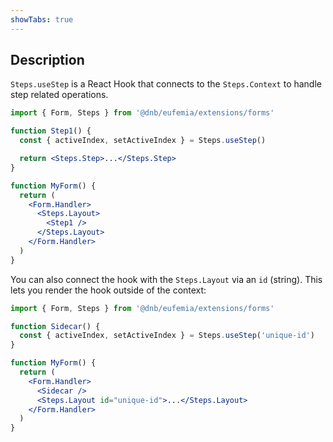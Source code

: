 ```yaml
---
showTabs: true
---
```


## Description

`Steps.useStep` is a React Hook that connects to the `Steps.Context` to handle step related operations.

```jsx
import { Form, Steps } from '@dnb/eufemia/extensions/forms'

function Step1() {
  const { activeIndex, setActiveIndex } = Steps.useStep()

  return <Steps.Step>...</Steps.Step>
}

function MyForm() {
  return (
    <Form.Handler>
      <Steps.Layout>
        <Step1 />
      </Steps.Layout>
    </Form.Handler>
  )
}
```

You can also connect the hook with the `Steps.Layout` via an `id` (string). This lets you render the hook outside of the context:

```jsx
import { Form, Steps } from '@dnb/eufemia/extensions/forms'

function Sidecar() {
  const { activeIndex, setActiveIndex } = Steps.useStep('unique-id')
}

function MyForm() {
  return (
    <Form.Handler>
      <Sidecar />
      <Steps.Layout id="unique-id">...</Steps.Layout>
    </Form.Handler>
  )
}
```

